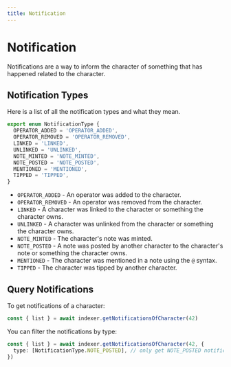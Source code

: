 ```yaml
---
title: Notification
---
```


# Notification

Notifications are a way to inform the character of something that has happened related to the character.

## Notification Types

Here is a list of all the notification types and what they mean.

```ts
export enum NotificationType {
  OPERATOR_ADDED = 'OPERATOR_ADDED',
  OPERATOR_REMOVED = 'OPERATOR_REMOVED',
  LINKED = 'LINKED',
  UNLINKED = 'UNLINKED',
  NOTE_MINTED = 'NOTE_MINTED',
  NOTE_POSTED = 'NOTE_POSTED',
  MENTIONED = 'MENTIONED',
  TIPPED = 'TIPPED',
}
```

- `OPERATOR_ADDED` - An operator was added to the character.
- `OPERATOR_REMOVED` - An operator was removed from the character.
- `LINKED` - A character was linked to the character or something the character owns.
- `UNLINKED` - A character was unlinked from the character or something the character owns.
- `NOTE_MINTED` - The character's note was minted.
- `NOTE_POSTED` - A note was posted by another character to the character's note or something the character owns.
- `MENTIONED` - The character was mentioned in a note using the `@` syntax.
- `TIPPED` - The character was tipped by another character.

## Query Notifications

To get notifications of a character:

```ts
const { list } = await indexer.getNotificationsOfCharacter(42)
```

You can filter the notifications by type:

```ts
const { list } = await indexer.getNotificationsOfCharacter(42, {
  type: [NotificationType.NOTE_POSTED], // only get NOTE_POSTED notifications
})
```
